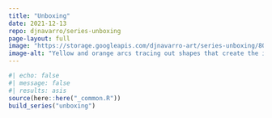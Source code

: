 ```yaml
---
title: "Unboxing"
date: 2021-12-13
repo: djnavarro/series-unboxing
page-layout: full
image: "https://storage.googleapis.com/djnavarro-art/series-unboxing/800/unboxing_256.png"
image-alt: "Yellow and orange arcs tracing out shapes that create the impression of a square inside a second square, with distorted copies of the entire pattern radiating outward"
---
```

   
::: {.grid}
  
```r
#| echo: false
#| message: false
#| results: asis
source(here::here("_common.R"))
build_series("unboxing")
```
   
:::
   
